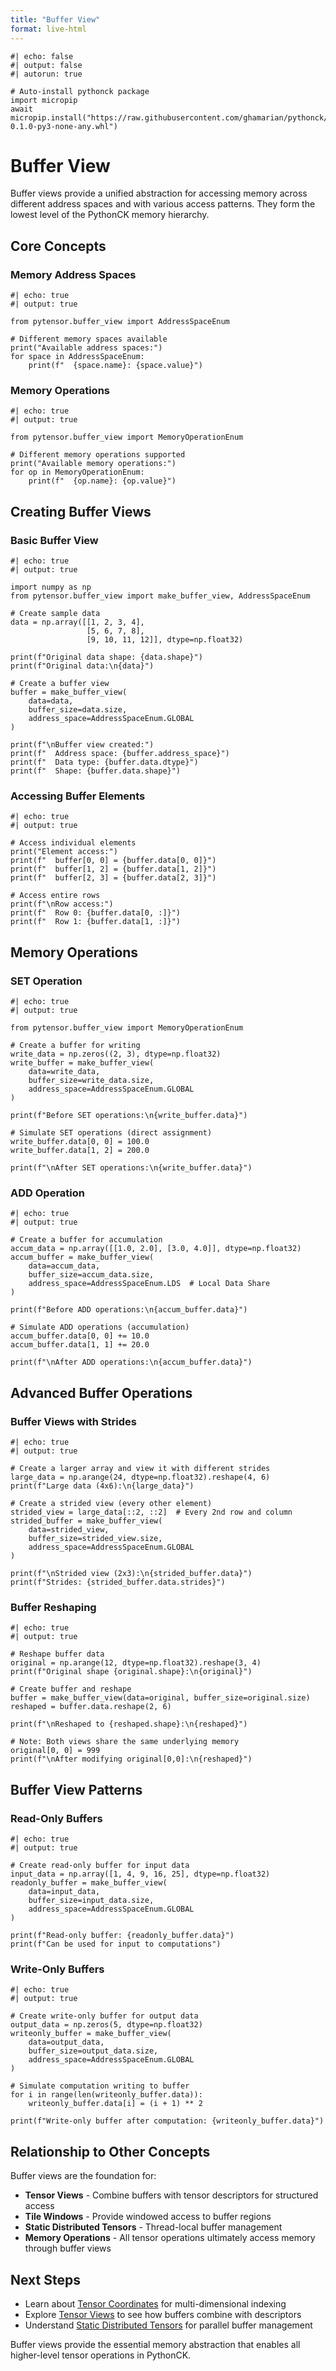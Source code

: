 ```yaml
---
title: "Buffer View"
format: live-html
---
```


```pyodide
#| echo: false
#| output: false
#| autorun: true

# Auto-install pythonck package
import micropip
await micropip.install("https://raw.githubusercontent.com/ghamarian/pythonck/master/documentation/pythonck-0.1.0-py3-none-any.whl")
```

# Buffer View

Buffer views provide a unified abstraction for accessing memory across different address spaces and with various access patterns. They form the lowest level of the PythonCK memory hierarchy.

## Core Concepts

### Memory Address Spaces

```pyodide
#| echo: true
#| output: true

from pytensor.buffer_view import AddressSpaceEnum

# Different memory spaces available
print("Available address spaces:")
for space in AddressSpaceEnum:
    print(f"  {space.name}: {space.value}")
```

### Memory Operations

```pyodide
#| echo: true
#| output: true

from pytensor.buffer_view import MemoryOperationEnum

# Different memory operations supported
print("Available memory operations:")
for op in MemoryOperationEnum:
    print(f"  {op.name}: {op.value}")
```

## Creating Buffer Views

### Basic Buffer View

```pyodide
#| echo: true
#| output: true

import numpy as np
from pytensor.buffer_view import make_buffer_view, AddressSpaceEnum

# Create sample data
data = np.array([[1, 2, 3, 4],
                 [5, 6, 7, 8],
                 [9, 10, 11, 12]], dtype=np.float32)

print(f"Original data shape: {data.shape}")
print(f"Original data:\n{data}")

# Create a buffer view
buffer = make_buffer_view(
    data=data,
    buffer_size=data.size,
    address_space=AddressSpaceEnum.GLOBAL
)

print(f"\nBuffer view created:")
print(f"  Address space: {buffer.address_space}")
print(f"  Data type: {buffer.data.dtype}")
print(f"  Shape: {buffer.data.shape}")
```

### Accessing Buffer Elements

```pyodide
#| echo: true
#| output: true

# Access individual elements
print("Element access:")
print(f"  buffer[0, 0] = {buffer.data[0, 0]}")
print(f"  buffer[1, 2] = {buffer.data[1, 2]}")
print(f"  buffer[2, 3] = {buffer.data[2, 3]}")

# Access entire rows
print(f"\nRow access:")
print(f"  Row 0: {buffer.data[0, :]}")
print(f"  Row 1: {buffer.data[1, :]}")
```

## Memory Operations

### SET Operation

```pyodide
#| echo: true
#| output: true

from pytensor.buffer_view import MemoryOperationEnum

# Create a buffer for writing
write_data = np.zeros((2, 3), dtype=np.float32)
write_buffer = make_buffer_view(
    data=write_data,
    buffer_size=write_data.size,
    address_space=AddressSpaceEnum.GLOBAL
)

print(f"Before SET operations:\n{write_buffer.data}")

# Simulate SET operations (direct assignment)
write_buffer.data[0, 0] = 100.0
write_buffer.data[1, 2] = 200.0

print(f"\nAfter SET operations:\n{write_buffer.data}")
```

### ADD Operation

```pyodide
#| echo: true
#| output: true

# Create a buffer for accumulation
accum_data = np.array([[1.0, 2.0], [3.0, 4.0]], dtype=np.float32)
accum_buffer = make_buffer_view(
    data=accum_data,
    buffer_size=accum_data.size,
    address_space=AddressSpaceEnum.LDS  # Local Data Share
)

print(f"Before ADD operations:\n{accum_buffer.data}")

# Simulate ADD operations (accumulation)
accum_buffer.data[0, 0] += 10.0
accum_buffer.data[1, 1] += 20.0

print(f"\nAfter ADD operations:\n{accum_buffer.data}")
```

## Advanced Buffer Operations

### Buffer Views with Strides

```pyodide
#| echo: true
#| output: true

# Create a larger array and view it with different strides
large_data = np.arange(24, dtype=np.float32).reshape(4, 6)
print(f"Large data (4x6):\n{large_data}")

# Create a strided view (every other element)
strided_view = large_data[::2, ::2]  # Every 2nd row and column
strided_buffer = make_buffer_view(
    data=strided_view,
    buffer_size=strided_view.size,
    address_space=AddressSpaceEnum.GLOBAL
)

print(f"\nStrided view (2x3):\n{strided_buffer.data}")
print(f"Strides: {strided_buffer.data.strides}")
```

### Buffer Reshaping

```pyodide
#| echo: true
#| output: true

# Reshape buffer data
original = np.arange(12, dtype=np.float32).reshape(3, 4)
print(f"Original shape {original.shape}:\n{original}")

# Create buffer and reshape
buffer = make_buffer_view(data=original, buffer_size=original.size)
reshaped = buffer.data.reshape(2, 6)

print(f"\nReshaped to {reshaped.shape}:\n{reshaped}")

# Note: Both views share the same underlying memory
original[0, 0] = 999
print(f"\nAfter modifying original[0,0]:\n{reshaped}")
```

## Buffer View Patterns

### Read-Only Buffers

```pyodide
#| echo: true
#| output: true

# Create read-only buffer for input data
input_data = np.array([1, 4, 9, 16, 25], dtype=np.float32)
readonly_buffer = make_buffer_view(
    data=input_data,
    buffer_size=input_data.size,
    address_space=AddressSpaceEnum.GLOBAL
)

print(f"Read-only buffer: {readonly_buffer.data}")
print(f"Can be used for input to computations")
```

### Write-Only Buffers

```pyodide
#| echo: true
#| output: true

# Create write-only buffer for output data
output_data = np.zeros(5, dtype=np.float32)
writeonly_buffer = make_buffer_view(
    data=output_data,
    buffer_size=output_data.size,
    address_space=AddressSpaceEnum.GLOBAL
)

# Simulate computation writing to buffer
for i in range(len(writeonly_buffer.data)):
    writeonly_buffer.data[i] = (i + 1) ** 2

print(f"Write-only buffer after computation: {writeonly_buffer.data}")
```

## Relationship to Other Concepts

Buffer views are the foundation for:

- **Tensor Views** - Combine buffers with tensor descriptors for structured access
- **Tile Windows** - Provide windowed access to buffer regions
- **Static Distributed Tensors** - Thread-local buffer management
- **Memory Operations** - All tensor operations ultimately access memory through buffer views

## Next Steps

- Learn about [Tensor Coordinates](tensor-coordinate.qmd) for multi-dimensional indexing
- Explore [Tensor Views](tensor-view.qmd) to see how buffers combine with descriptors
- Understand [Static Distributed Tensors](static-distributed-tensor.qmd) for parallel buffer management

Buffer views provide the essential memory abstraction that enables all higher-level tensor operations in PythonCK. 